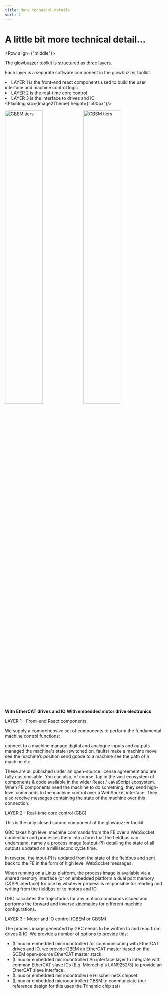 ```yaml
---
title: More technical details
sort: 2
---
```




# A little bit more technical detail...


<Row align={"middle"}>
    <Col span={12}><p>The glowbuzzer toolkit is structured as three layers.</p>
        <p>Each layer is a separate software component in the glowbuzzer toolkit.</p>
        <li>LAYER 1 is the front-end react components used to build the user interface and machine control logic</li>
        <li>LAYER 2 is the real-time core control</li>
        <li>LAYER 3 is the interface to drives and IO</li>
    </Col>
    <Col span={12}> <PlainImg src={Image2Theme} height={"500px"}/></Col>
</Row>



<Row>
    <Col span={12} ><img src="/tiers-GBEM.svg" alt="GBEM tiers" width="49%" /></Col>
    <Col span={12} ><img src="/tiers-GBSM.svg" alt="GBSM tiers" width="49%"/></Col>
</Row>

<Row justify="space-around">
<Col span={6}><b>With EtherCAT drives and IO</b></Col>
<Col span={6}><b>With embedded motor drive electronics</b></Col>
</Row>



<Divider orientation="left">LAYER 1 - Front-end React components</Divider>

We supply a comprehensive set of components to perform the fundamental machine control functions:

<List bordered>
    <List.Item>connect to a machine</List.Item>
    <List.Item>manage digital and analogue inputs and outputs</List.Item>
    <List.Item>managed the machine's state (switched on, faults)</List.Item>
        <List.Item>make a machine move</List.Item>
            <List.Item>see the machine’s position</List.Item>
                <List.Item>send gcode to a machine</List.Item>
                    <List.Item>see the path of a machine etc</List.Item>
</List>

These are all published under an open-source license agreement and are fully customisable. You can also, of course, tap in the vast ecosystem of components & code available in the wider React / JavaScript ecosystem. When FE components need the machine to do something, they send high-level commands to the machine control over a WebSocket interface. They also receive messages containing the state of the machine over this connection.

<Divider orientation="left">LAYER 2 - Real-time core control (GBC)</Divider>

This is the only closed source component of the glowbuzzer toolkit.

GBC takes high level machine commands from the FE over a WebSocket connection and processes them into a form that the fieldbus can understand, namely a process image (output-PI) detailing the state of all outputs updated on a millisecond cycle time.

In reverse, the input-PI is updated from the state of the fieldbus and sent back to the FE in the form of high level WebSocket messages.

When running on a Linux platform, the process image is available via a shared memory interface (or on embedded platform a dual port memory (Q)SPI interface) for use by whatever process is responsible for reading and writing from the fieldbus or to motors and IO.

GBC calculates the trajectories for any motion commands issued and performs the forward and inverse kinematics for different machine configurations.

<Divider orientation="left">LAYER 3 - Motor and IO control (GBEM or GBSM)</Divider>

The process image generated by GBC needs to be written to and read from drives & IO. We provide a number of options to provide this:

* (Linux or embedded microcontroller) for communicating with EtherCAT drives and IO, we provide GBEM an EtherCAT master based on the SOEM open-source EtherCAT master stack
* (Linux or embedded microcontroller) An interface layer to integrate with common EtherCAT slave ICs (E.g. Microchip's LAN9252/3) to provide an EtherCAT slave interface.
* (Linux or embedded microcontroller) e Hilscher netX chipset.
* (Linux or embedded microcontroller) GBSM to communciate (our reference design for this uses the Trinamic chip set)
